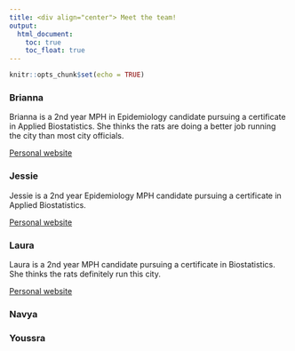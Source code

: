 ```yaml
---
title: <div align="center"> Meet the team!
output: 
  html_document:
    toc: true
    toc_float: true
---
```


```r
knitr::opts_chunk$set(echo = TRUE)
```

### Brianna

Brianna is a 2nd year MPH in Epidemiology candidate pursuing a certificate in Applied Biostatistics. She thinks the rats are doing a better job running the city than most city officials. 

[Personal website](bcarnagie.github.io)

### Jessie

Jessie is a 2nd year Epidemiology MPH candidate pursuing a certificate in Applied Biostatistics. 

[Personal website](https://jessie-merrifield.github.io/Jessie-Merrifield2.github.io/) 

### Laura

Laura is a 2nd year MPH candidate pursuing a certificate in Biostatistics. She thinks the rats definitely run this city. 

[Personal website](lvr2115.github.io) 

### Navya

### Youssra
